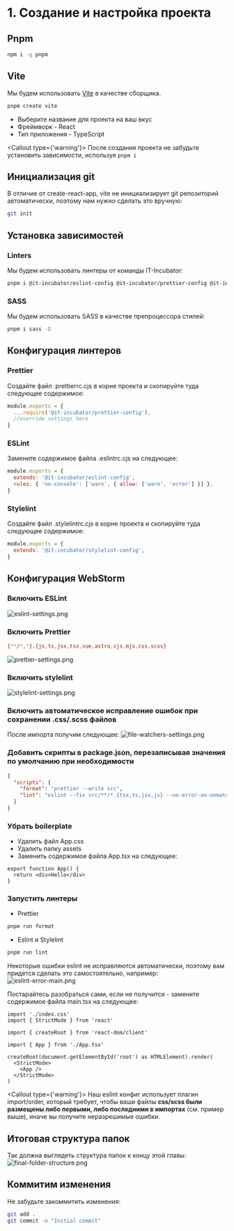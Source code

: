 
# 1. Создание и настройка проекта

## Pnpm

```bash filename="Terminal"
npm i -g pnpm
```

## Vite

Мы будем использовать [Vite](https://vitejs.dev/) в качестве сборщика.

```bash filename="Terminal"
pnpm create vite
```

- Выберите название для проекта на ваш вкус
- Фреймворк - React
- Тип приложения - TypeScript

<Callout type={'warning'}>
  После создания проекта не забудьте установить зависимости, используя <code>pnpm i</code>
</Callout>

## Инициализация git

В отличие от create-react-app, vite не инициализирует git репозиторий автоматически, поэтому нам нужно сделать это вручную:

```bash filename="Terminal"
git init
```

## Установка зависимостей

### Linters

Мы будем использовать линтеры от команды IT-Incubator:

```bash filename="Terminal"
pnpm i @it-incubator/eslint-config @it-incubator/prettier-config @it-incubator/stylelint-config stylelint -D
```

### SASS

Мы будем использовать SASS в качестве препроцессора стилей:

```bash filename="Terminal"
pnpm i sass -D
```

## Конфигурация линтеров

### Prettier

Создайте файл .prettierrc.cjs в корне проекта и скопируйте туда следующее содержимое:

```js filename=".prettierrc.cjs"
module.exports = {
  ...require('@it-incubator/prettier-config'),
  //override settings here
}
```

### ESLint

Замените содержимое файла .eslintrc.cjs на следующее:

```js filename=".eslintrc.cjs"
module.exports = {
  extends: '@it-incubator/eslint-config',
  rules: { 'no-console': ['warn', { allow: ['warn', 'error'] }] },
}
```

### Stylelint

Создайте файл .stylelintrc.cjs в корне проекта и скопируйте туда следующее содержимое:

```js filename=".stylelintrc.cjs"
module.exports = {
  extends: '@it-incubator/stylelint-config',
}
```

## Конфигурация WebStorm

### Включить ESLint

![eslint-settings.png](./images/eslint-settings.png)

### Включить Prettier

```bash
{**/*,*}.{js,ts,jsx,tsx,vue,astro,cjs,mjs,css,scss}
```

![prettier-settings.png](./images/prettier-settings.png)

### Включить stylelint

![stylelint-settings.png](./images/stylelint-settings.png)

### Включить автоматическое исправление ошибок при сохранении .css/.scss файлов

<DownloadLink href="/watchers.xml" />

После импорта получим следующее: ![file-watchers-settings.png](./images/file-watchers-settings.png)

### Добавить скрипты в package.json, перезаписывая значения по умолчанию при необходимости

```json lines filename="package.json"
{
  "scripts": {
    "format": "prettier --write src",
    "lint": "eslint --fix src/**/*.{tsx,ts,jsx,js} --no-error-on-unmatched-pattern && stylelint --fix src/{,*/}*.{scss,css} --allow-empty-input"
  }
}
```

### Убрать boilerplate

- Удалить файл App.css
- Удалить папку assets
- Заменить содержимое файла App.tsx на следующее:

```tsx filename="App.tsx"
export function App() {
  return <div>Hello</div>
}
```

### Запустить линтеры

- Prettier

```bash
pnpm run format
```

- Eslint и Stylelint

```bash
pnpm run lint
```

Некоторые ошибки eslint не исправляются автоматически, поэтому вам придется сделать это самостоятельно, например:
![eslint-error-main.png](./images/eslint-error-main.png)

Постарайтесь разобраться сами, если не получится - замените содержимое файла main.tsx на следующее:

```tsx filename="main.tsx"
import './index.css'
import { StrictMode } from 'react'

import { createRoot } from 'react-dom/client'

import { App } from './App.tsx'

createRoot(document.getElementById('root') as HTMLElement).render(
  <StrictMode>
    <App />
  </StrictMode>
)
```

<Callout type={'warning'}>
  Наш eslint конфиг использует плагин import\/order, который требует, чтобы ваши файлы **css/scss
  были размещены либо первыми, либо последними в импортах** (см. пример выше), иначе вы получите
  неразрешимые ошибки.
</Callout>

## Итоговая структура папок

Так должна выглядеть структура папок к концу этой главы:
![final-folder-structure.png](./images/final-folder-structure.png)

## Коммитим изменения

Не забудьте закоммитить изменения:

```bash filename="Terminal"
git add .
git commit -m "Initial commit"
```
